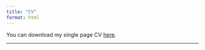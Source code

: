```yaml
---
title: "CV"
format: html
---
```


You can download my single page CV [here](assets/cv.pdf).

------------------------------------------------------------------------